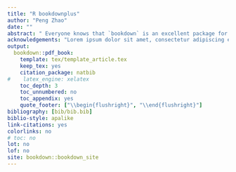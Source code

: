 ```yaml
--- 
title: "R bookdownplus"
author: "Peng Zhao"
date: ""
abstract: " Everyone knows that `bookdown` is an excellent package for authoring books on programming languages. But it is only one side of the coin.  It can do more than expected. Therefore I am developing `bookdownplus`. `bookdownplus` is an extension of `bookdown`. It helps you write academic journal articles, guitar books, chemical equations, mails, calendars, and diaries."
acknowledgements: "Lorem ipsum dolor sit amet, consectetur adipiscing elit, sed do eiusmod tempor incididunt ut labore et dolore magna aliqua."
output:
  bookdown::pdf_book:
    template: tex/template_article.tex
    keep_tex: yes
    citation_package: natbib
#    latex_engine: xelatex
    toc_depth: 3
    toc_unnumbered: no
    toc_appendix: yes
    quote_footer: ["\\begin{flushright}", "\\end{flushright}"]
bibliography: [bib/bib.bib]
biblio-style: apalike
link-citations: yes
colorlinks: no  
# toc: no
lot: no
lof: no
site: bookdown::bookdown_site
---
```

